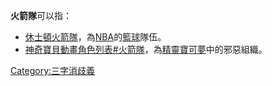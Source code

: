 '''火箭隊'''可以指：
*[[休士頓火箭|休士頓火箭隊]]，為[[NBA|NBA]]的[[籃球|籃球]]隊伍。
*[[神奇寶貝動畫角色列表#火箭隊|神奇寶貝動畫角色列表#火箭隊]]，為[[精靈寶可夢|精靈寶可夢]]中的邪惡組織。
{{disambig}}

[[Category:三字消歧義|Category:三字消歧義]]